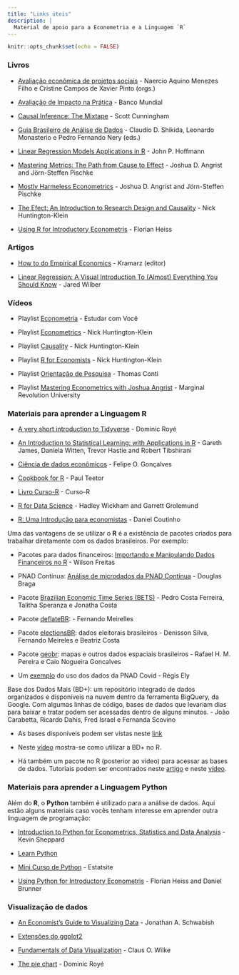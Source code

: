 ```yaml
---
title: "Links úteis"
description: |
  Material de apoio para a Econometria e a Linguagem `R`
---
```


```r
knitr::opts_chunk$set(echo = FALSE)
```


### Livros

- [Avaliação econômica de projetos sociais](https://www.itausocial.org.br/wp-content/uploads/2018/05/avaliacao-economica-3a-ed_1513188151.pdf){target="_blank"} - Naercio Aquino Menezes Filho e Cristine Campos de Xavier Pinto (orgs.)

- [Avaliação de Impacto na Prática](https://openknowledge.worldbank.org/bitstream/handle/10986/25030/9781464808890.pdf){target="_blank"} - Banco Mundial

- [Causal Inference: The Mixtape](https://mixtape.scunning.com/index.html){target="_blank"} - Scott Cunningham

- [Guia Brasileiro de Análise de Dados](https://repositorio.enap.gov.br/bitstream/1/6039/1/Guia%20BR%20de%20Ana%cc%81lise%20de%20Dados.pdf){target="_blank"} - Claudio D. Shikida, Leonardo Monasterio e Pedro Fernando Nery (eds.)

- [Linear Regression Models Applications in R](links-uteis/linearregressionmodelsapplicationsinr.pdf){target="_blank"} - John P. Hoffmann

- [Mastering Metrics: The Path from Cause to Effect](links-uteis/masterinmetrics.pdf){target="_blank"} - Joshua D. Angrist and Jörn-Steffen Pischke

- [Mostly Harmeless Econometrics](links-uteis/mostlyharm.pdf){target="_blank"} - Joshua D. Angrist and Jörn-Steffen Pischke

- [The Efect: An Introduction to Research Design and Causality](https://theeffectbook.net/){target="_blank"} - Nick Huntington-Klein

- [Using R for Introductory Econometris](links-uteis/usingrforintroductoryeconometris.pdf){target="_blank"} - Florian Heiss


### Artigos

- [How to do Empirical Economics](https://www.redalyc.org/pdf/173/17330202.pdf){target="_blank"} - Kramarz (editor)

- [Linear Regression: A Visual Introduction To (Almost) Everything You Should Know](https://mlu-explain.github.io/linear-regression/){target="_blank"} - Jared Wilber


### Vídeos

- Playlist [Econometria](https://www.youtube.com/playlist?list=PLxafIQjs0M97dPDvvFdsD4I6yn4qj_2ja){target="_blank"} - Estudar com Você

- Playlist [Econometrics](https://www.youtube.com/playlist?list=PLcTBLulJV_ALLS7R_e7ig0aEcBrtp6B18){target="_blank"} - Nick Huntington-Klein

- Playlist [Causality](https://www.youtube.com/playlist?list=PLcTBLulJV_AKmUTH-nUsxxFyRQoWnUzxU){target="_blank"} - Nick Huntington-Klein

- Playlist [R for Economists](https://www.youtube.com/playlist?list=PLcTBLulJV_AIuXCxr__V8XAzWZosMQIfW){target="_blank"} - Nick Huntington-Klein

- Playlist [Orientação de Pesquisa](https://www.youtube.com/playlist?list=PL5zwgb1bvX2Jz4CZUTgaeAAIF5FoMV_3F){target="_blank"} - Thomas Conti

- Playlist [Mastering Econometrics with Joshua Angrist](https://www.youtube.com/playlist?list=PL-uRhZ_p-BM5ovNRg-G6hDib27OCvcyW8){target="_blank"} - Marginal Revolution University

### Materiais para aprender a Linguagem R

- [A very short introduction to Tidyverse](https://dominicroye.github.io/en/2020/a-very-short-introduction-to-tidyverse/){target="_blank"} - Dominic Royé

- [An Introduction to Statistical Learning: with Applications in R](https://hastie.su.domains/ISLRv2_website.pdf){target="_blank"} - Gareth James, Daniela Witten, Trevor Hastie and Robert Tibshirani

- [Ciência de dados econômicos](https://tidyeconomics.netlify.app/){target="_blank"} - Felipe O. Gonçalves

- [Cookbook for R](http://www.cookbook-r.com/){target="_blank"} - Paul Teetor

- [Livro Curso-R](https://livro.curso-r.com/){target="_blank"} - Curso-R

- [R for Data Science](https://r4ds.had.co.nz/){target="_blank"} -  Hadley Wickham and Garrett Grolemund

- [R: Uma Introdução para economistas](https://danmrc.github.io/R-para-Economistas/){target="_blank"} - Daniel Coutinho



Uma das vantagens de se utilizar o **R** é a existência de pacotes criados para trabalhar diretamente com os dados brasileiros. Por exemplo:

- Pacotes para dados financeiros: [Importando e Manipulando Dados Financeiros no R](http://wilsonfreitas.github.io/slides/ser-maio-2018/index.html#1){target="_blank"} - Wilson Freitas

- PNAD Contínua: [Análise de microdados da PNAD Contínua](https://rpubs.com/BragaDouglas/335574){target="_blank"} - Douglas Braga

- Pacote [Brazilian Economic Time Series (BETS)](https://github.com/nmecsys/BETS){target="_blank"} - Pedro Costa Ferreira, Talitha Speranza e Jonatha Costa

- Pacote [deflateBR](https://github.com/meirelesff/deflateBR){target="_blank"}: - Fernando Meirelles

- Pacote [electionsBR](http://electionsbr.com/){target="_blank"}: dados eleitorais brasileiros - Denisson Silva, Fernando Meireles e Beatriz Costa

- Pacote [geobr](https://cran.r-project.org/web/packages/geobr/vignettes/intro_to_geobr.html){target="_blank"}: mapas e outros dados espaciais brasileiros - Rafael H. M. Pereira e Caio Nogueira Goncalves

- Um [exemplo](http://regisely.com/blog/mercado-de-trabalho-covid/){target="_blank"} do uso dos dados da PNAD Covid - Régis Ely

Base dos Dados Mais (BD+): um repositório integrado de dados organizados e disponíveis na nuvem dentro da ferramenta BigQuery, da Google. Com algumas linhas de código, bases de dados que levariam dias para baixar e tratar podem ser acessadas dentro de alguns minutos.  - João Carabetta, Ricardo Dahis, Fred Israel e Fernanda  Scovino

  - As bases disponíveis podem ser vistas neste [link](https://basedosdados.org/dataset/?download_type=BD+Mais){target="_blank"}

  - Neste [vídeo](https://www.youtube.com/watch?v=5_Ir8neyFf4&t=626s){target="_blank"} mostra-se como utilizar a BD+ no R.

  - Há também um pacote no R (posterior ao vídeo) para acessar as bases de dados. Tutoriais podem ser encontrados neste [artigo](https://dev.to/basedosdados/como-usar-a-biblioteca-basedosdados-no-r-capitulo-1-46kb){target="_blank"} e neste [vídeo](https://www.youtube.com/watch?v=M9ayiseIjvI&t=5s){target="_blank"}.


### Materiais para aprender a Linguagem Python

Além do **R**, o **Python** também é utilizado para a análise de dados. Aqui estão alguns materiais caso vocês tenham interesse em aprender outra linguagem de programação:

- [Introduction to Python for Econometrics, Statistics and Data Analysis](https://bashtage.github.io/kevinsheppard.com/files/teaching/python/notes/python_introduction_2020.pdf){target="_blank"} - Kevin Sheppard

- [Learn Python](https://www.learnpython.org/){target="_blank"}

- [Mini Curso de Python](https://estatsite.com.br/mini-curso-de-python-gratuito/){target="_blank"} - Estatsite

- [Using Python for Introductory Econometris](links-uteis/usingpythonforintroductoryeconometris.pdf){target="_blank"} - Florian Heiss and Daniel Brunner


### Visualização de dados

- [An Economist’s Guide to Visualizing Data](https://pubs.aeaweb.org/doi/pdf/10.1257/jep.28.1.209){target="_blank"} - Jonathan A. Schwabish

- [Extensões do ggplot2](https://exts.ggplot2.tidyverse.org/gallery/)

- [Fundamentals of Data Visualization](https://clauswilke.com/dataviz/){target="_blank"} - Claus O. Wilke

- [The pie chart](https://dominicroye.github.io/en/2018/the-pie-chart/){target="_blank"} - Dominic Royé